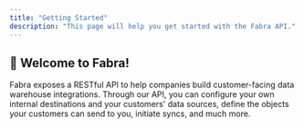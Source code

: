 ```yaml
---
title: "Getting Started"
description: "This page will help you get started with the Fabra API."
---
```


## 🚀 Welcome to Fabra!

Fabra exposes a RESTful API to help companies build customer-facing data
warehouse integrations. Through our API, you can configure your own internal
destinations and your customers' data sources, define the objects your customers
can send to you, initiate syncs, and much more.
